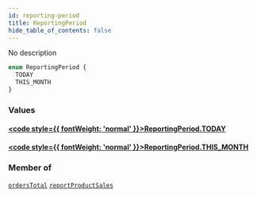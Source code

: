 ```yaml
---
id: reporting-period
title: ReportingPeriod
hide_table_of_contents: false
---
```








No description

```graphql
enum ReportingPeriod {
  TODAY
  THIS_MONTH
}
```


### Values

#### [<code style={{ fontWeight: 'normal' }}>ReportingPeriod.<b>TODAY</b></code>](#) 
> 
> 

#### [<code style={{ fontWeight: 'normal' }}>ReportingPeriod.<b>THIS_MONTH</b></code>](#) 
> 
> 



### Member of

[`ordersTotal`](../../../developer/api-reference/queries/orders-total)  <Badge class="secondary" text="query"/><Bullet />[`reportProductSales`](../../../developer/api-reference/queries/report-product-sales)  <Badge class="secondary" text="query"/>



